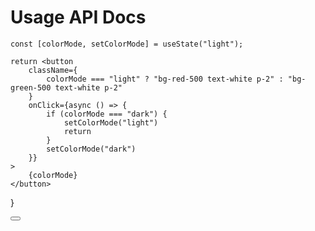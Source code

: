 # Usage API Docs



    const [colorMode, setColorMode] = useState("light");

    return <button
        className={
            colorMode === "light" ? "bg-red-500 text-white p-2" : "bg-green-500 text-white p-2"
        }
        onClick={async () => {
            if (colorMode === "dark") {
                setColorMode("light")
                return
            }
            setColorMode("dark")
        }}
    >
        {colorMode}
    </button>
}

<div 
    className="w-full h-52 bg-blue-500"
>
    <Button />
</div>
